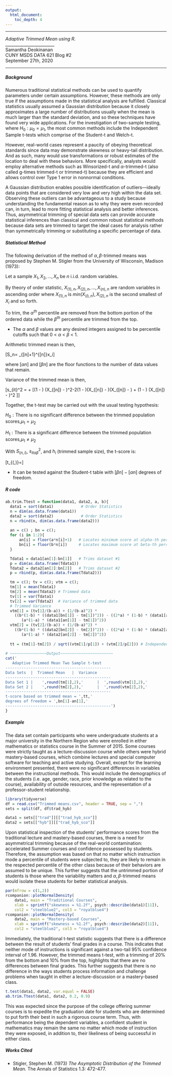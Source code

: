 ---
output:
  html_document:
    toc_depth: 4
---
***

<div align = "center">
*Adaptive Trimmed Mean using R.*  
________________________  
Samantha Deokinanan  
CUNY MSDS DATA 621 Blog #2  
September 27th, 2020  
</div>

***

##### **Background**

Numerous traditional statistical methods can be used to quantify parameters under certain assumptions. However, these methods are only true if the assumptions made in the statistical analysis are fulfilled. Classical statistics usually assumed a Gaussian distribution because it closely approximates a large number of distributions usually when the mean is much larger than the standard deviation, and so these techniques have found very wide applications. For the investigation of two-sample testing, where $H_0:\mu_0=\mu_1$, the most common methods include the Independent Sample t-tests which comprise of the Student-t and Welch-t. 

However, real-world cases represent a paucity of obeying theoretical standards since data may demonstrate skewness or heavy-tail distribution. And as such, many would use transformations or robust estimates of the location to deal with these behaviors. More specifically, analysts would employ alternative methods such as Winsorized-t and $\alpha$-trimmed-t (also called g-times trimmed-t or trimmed-t) because they are efficient and allows control over Type 1 error in nonnormal conditions. 

A Gaussian distribution enables possible identification of outliers—ideally data points that are considered very low and very high within the data set. Observing these outliers can be advantageous to a study because understanding the fundamental reason as to why they were even recorded can, in turn, lead to more fitting statistical analysis and better inferences. Thus, asymmetrical trimming of special data sets can provide accurate statistical inferences than classical and common robust statistical methods because data sets are trimmed to target the ideal cases for analysis rather than symmetrically trimming or substituting a specific percentage of data.

##### **Statistical Method**

The following derivation of the method of $\alpha, \beta$-trimmed means was proposed by Stephen M. Stigler from the University of Wisconsin, Madison (1973):

Let a sample $X_1, X_2,..., X_n$ be $n$ i.i.d. random variables. 

By theory of order statistic, $X_{(1),n}, X_{(2),n}, ..., X_{(n),n}$ are random variables in ascending order where $X_{(1),n}$ is $min(X_{(i),n}), X_{(2),n}$ is the second smallest of $X_i$ and so forth. 

To trim, the $\alpha^{th}$ percentile are removed from the bottom portion of the ordered data while the $\beta^{th}$ percentile are trimmed from the top. 

* The $\alpha$ and $\beta$ values are any desired integers assigned to be percentile cutoffs such that 0 < $\alpha$  < $\beta$ < 1.

Arithmetic trimmed mean is then, 

\[S_n=\frac{1}{([\beta n]-[\alpha n])} \Sigma_{[\alpha n]+1}^{[\beta n]}x_i\]

where $[\alpha n]$ and $[\beta n]$ are the floor functions to the number of data values that remain.

Variance of the trimmed mean is then,

\[s_{it\alpha \beta}^2 = \frac{\sigma^2}{(\beta - \alpha)} + \frac {1}{(\beta - \alpha)^2} [\beta(1 - \beta) (X_{[\beta n]} - \mu)^2-2\alpha(1 - \beta)(X_{[\alpha n]} - \mu)(X_{[\beta n]} - \mu) + \alpha(1 - \alpha) (X_{[\alpha n]} - \mu)^2 ]\]

Together, the t-test may be carried out with the usual testing hypothesis:

$H_0: \text{There is no significant difference between the trimmed population scores,} \mu_1 = \mu_2$

$H_1: \text{There is a significant difference between the trimmed population scores,} \mu_1 \neq \mu_2$

With $S_{(n,i)}$, $s_{it\alpha\beta}^2$, and $h_i$ (trimmed sample size), the t-score is:

\[t_{(\alpha,\beta)}=\frac{(S_{n,1} - S_{n,2} ) - (\mu_1 - \mu_2)}{\sqrt{\frac{s_{1t\alpha\beta}^2}{h_1} + \frac{s_{2t\alpha\beta}^2}{h_2}}}\]  

* It can be tested against the Student-t table with $[\beta n]-[\alpha n]$ degrees of freedom.


##### **R code**

```{r}
ab.trim.Ttest = function(data1, data2, a, b){
  data1 = sort(data1)            # Order Statistics
  n = dim(as.data.frame(data1))
  data2 = sort(data2)            # Order Statistics
  n = rbind(n, dim(as.data.frame(data2)))
  
  an = c() ; bn = c();
  for (i in 1:2){
      an[i] = floor(a*n[i]+1)	# Locates minimum score at alpha-th percentile
      bn[i] = floor(b*n[i])		# Locates maximum score at beta-th percentile
  }    

  Tdata1 = data1[an[1]:bn[1]]	# Trims dataset #1
  p = dim(as.data.frame(Tdata1))
  Tdata2 = data2[an[2]:bn[2]]	# Trims dataset #2
  p = rbind(p, dim(as.data.frame(Tdata2)))

  tm = c(); tv = c(); vtm = c();
  tm[1] = mean(Tdata1)	
  tm[2] = mean(Tdata2) # Trimmed data
  tv[1] = var(Tdata1) 
  tv[2] = var(Tdata2)  # Variance of trimmed data
  # Trimmed Variance
  vtm[1] = (tv[1]/(b-a)) + (1/(b-a)^2) * 
    ((b*(1-b) * ((data1[bn[1]] - tm[1])^2)) - ((2*a) * (1-b) * (data1[an[1]] - tm[1]) * (data1[bn[1]] - tm[1])) + 
       (a*(1-a) * (data1[an[1]] - tm[1])^2)) 
  vtm[2] = (tv[2]/(b-a)) + (1/(b-a)^2) * 
    ((b*(1-b) * ((data2[bn[2]] - tm[2])^2)) - ((2*a) * (1-b) * (data2[an[2]] - tm[2]) * (data2[bn[2]] - tm[2])) + 
       (a*(1-a) * (data2[an[2]] - tm[2])^2)) 
  
  tt = (tm[1]-tm[2]) / sqrt((vtm[1]/p[1]) + (vtm[2]/p[2])) # Independent Sample t-test of trimmed data
  
# ~~~~~~~~~~~~~~~~Output~~~~~~~~~~~~~~~~~~~~~~~
cat('
   Adaptive Trimmed Mean Two Sample t-test
----------------------------------------------
Data Sets  |  Trimmed Mean   |  Variance
----------------------------------------------
Data Set 1 |    ',round(tm[1],2),'      |  ',round(vtm[1],2),'          
Data Set 2 |    ',round(tm[2],2),'      |  ',round(vtm[2],2),'     
----------------------------------------------
t-score based on trimmed mean = ',tt,'
degrees of freedom = ',bn[1]-an[1],' 
----------------------------------------------')
}
```

##### **Example**

The data set contain participants who were undergraduate students at a major university in the Northern Region who were enrolled in either mathematics or statistics course in the Summer of 2015. Some courses were strictly taught as a lecture-discussion course while others were hybrid mastery-based courses, which combine lectures and special computer software for teaching and active studying. Overall, except for the learning environment presented, there were no significant differences in variables between the instructional methods. This would include the demographics of the students (i.e. age, gender, race, prior knowledge as related to the course), availability of outside resources, and the representation of a professor-student relationship. 

```{r message=FALSE, warning=FALSE}
library(tidyverse)
df = read.csv("Trimmed means.csv", header = TRUE, sep = ",") 
sets = split(df, df$trad_hyb)

data1 = sets[["trad"]][["trad_hyb_sco"]]
data2 = sets[["hyb"]][["trad_hyb_sco"]]
```

Upon statistical inspection of the students’ performance scores from the traditional lecture and mastery-based courses, there is a need for asymmetrical trimming because of the real-world contamination: accelerated Summer courses and confidence possessed by students. Therefore, the assumption was based on that no matter which instruction mode a percentile of students were subjected to, they are likely to remain in the respected percentile of the other class because of their behaviors are assumed to be unique. This further suggests that the untrimmed portion of students is those where the variability matters and $\alpha,\beta$-trimmed means would isolate these students for better statistical analysis. 

```{r fig.align='center'}
par(mfrow = c(1,2))
rcompanion::plotNormalDensity(
    data1, main = "Traditional Courses", 
    xlab = sprintf("skewness = %1.2f", psych::describe(data1)[11]), 
    col2 = "steelblue2", col3 = "royalblue4") 
rcompanion::plotNormalDensity(
    data2, main = "Mastery-based Courses", 
    xlab = sprintf("skewness = %1.2f", psych::describe(data2)[11]), 
    col2 = "steelblue2", col3 = "royalblue4") 
```

Immediately, the traditional t-test statistic suggests that there is a difference between the result of students’ final grades in a course. This indicates that neither mode of instructions is significant against a two-tail 95% confidence interval of 1.96. However, the trimmed means t-test, with a trimming of 20% from the bottom and 10% from the top, highlights that there are no differences between final grades. This further suggests that there is no difference in the ways students process information and challenge problems when taught in either a lecture-discussion or a mastery-based class.

```{r}
t.test(data1, data2, var.equal = FALSE)
ab.trim.Ttest(data1, data2, 0.2, 0.9)
```

This was expected since the purpose of the college offering summer courses is to expedite the graduation date for students who are determined to put forth their best in such a rigorous course term. Thus, with performance being the dependent variables, a confident student in mathematics may remain the same no matter which mode of instruction they were exposed, in addition to, their likeliness of being successful in either class. 

##### **Works Cited**

* Stigler, Stephen M. (1973) *The Asymptotic Distribution of the Trimmed Mean.* The Annals of Statistics 1.3: 472-477.
